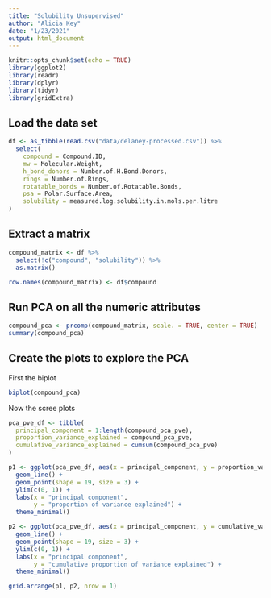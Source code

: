 ```yaml
---
title: "Solubility Unsupervised"
author: "Alicia Key"
date: "1/23/2021"
output: html_document
---
```


```r
knitr::opts_chunk$set(echo = TRUE)
library(ggplot2)
library(readr)
library(dplyr)
library(tidyr)
library(gridExtra)
```

## Load the data set

``` r
df <- as_tibble(read.csv("data/delaney-processed.csv")) %>%
  select(
    compound = Compound.ID, 
    mw = Molecular.Weight, 
    h_bond_donors = Number.of.H.Bond.Donors, 
    rings = Number.of.Rings, 
    rotatable_bonds = Number.of.Rotatable.Bonds, 
    psa = Polar.Surface.Area, 
    solubility = measured.log.solubility.in.mols.per.litre
)
```

## Extract a matrix

``` r
compound_matrix <- df %>%
  select(!c("compound", "solubility")) %>%
  as.matrix()

row.names(compound_matrix) <- df$compound
```

## Run PCA on all the numeric attributes

``` r
compound_pca <- prcomp(compound_matrix, scale. = TRUE, center = TRUE)
summary(compound_pca)
```

## Create the plots to explore the PCA

First the biplot

``` r
biplot(compound_pca)
```

Now the scree plots

``` r
pca_pve_df <- tibble(
  principal_component = 1:length(compound_pca_pve),
  proportion_variance_explained = compound_pca_pve,
  cumulative_variance_explained = cumsum(compound_pca_pve)
)

p1 <- ggplot(pca_pve_df, aes(x = principal_component, y = proportion_variance_explained)) +
  geom_line() +
  geom_point(shape = 19, size = 3) +
  ylim(c(0, 1)) +
  labs(x = "principal component",
       y = "proportion of variance explained") +
  theme_minimal()

p2 <- ggplot(pca_pve_df, aes(x = principal_component, y = cumulative_variance_explained)) +
  geom_line() +
  geom_point(shape = 19, size = 3) +
  ylim(c(0, 1)) +
  labs(x = "principal component",
       y = "cumulative proportion of variance explained") +
  theme_minimal()

grid.arrange(p1, p2, nrow = 1)
```
